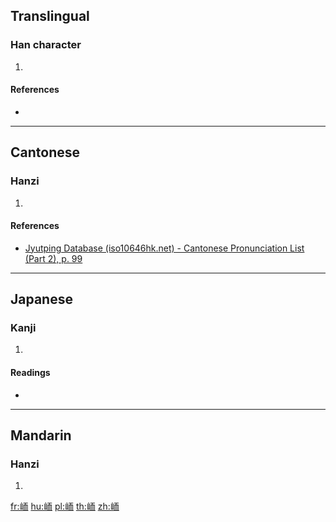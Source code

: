 ==Translingual==

===Han character===
{{Han char|rn=46|rad=山|as=06|sn=9|four=21727|canj=UMBL,XUMBL|ids=⿰山而}}

# {{defn|Han|sort=山06}}

====References====
* {{Han ref|kx=0310.230|dkj=08034|hdz=10769.180|uh=5CCF|ud=23759|bh=CEA9|bd=52905}}

----

==Cantonese==

===Hanzi===
{{yue-hanzi|jyut=[[ji4]]|y=yi4}}

# {{defn|lang=yue|sort=山06}}

====References====
* [http://www.iso10646hk.net/jp/document/download.jsp Jyutping Database (iso10646hk.net) - Cantonese Pronunciation List (Part 2), p. 99]

----

==Japanese==

===Kanji===
{{ja-kanji|grade=|rs=山06}}

# {{defn|lang=ja|sort=山06}}

====Readings====
* {{ja-readings|on=[[じ]] (ji), [[に]] (ni)|kun=}}

----

==Mandarin==

===Hanzi===
{{cmn-hanzi|pin=[[ér]] ([[er2]])|wg=erh<sup>2</sup>}}

# {{defn|lang=cmn|sort=山06}}

[[fr:峏]]
[[hu:峏]]
[[pl:峏]]
[[th:峏]]
[[zh:峏]]